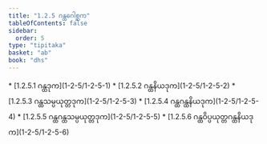 ```yaml
---
title: "1.2.5 ဂန္ထဂေါစ္ဆက"
tableOfContents: false
sidebar:
  order: 5
type: "tipitaka"
basket: "ab"
book: "dhs"
---
```



<DynamicBreadcrumb />



<TableOfContents book="dhs" section="1.2.5">
* [1.2.5.1 ဂန္ထဒုက](1-2-5/1-2-5-1)
* [1.2.5.2 ဂန္ထနိယဒုက](1-2-5/1-2-5-2)
* [1.2.5.3 ဂန္ထသမ္ပယုတ္တဒုက](1-2-5/1-2-5-3)
* [1.2.5.4 ဂန္ထဂန္ထနိယဒုက](1-2-5/1-2-5-4)
* [1.2.5.5 ဂန္ထဂန္ထသမ္ပယုတ္တဒုက](1-2-5/1-2-5-5)
* [1.2.5.6 ဂန္ထဝိပ္ပယုတ္တဂန္ထနိယဒုက](1-2-5/1-2-5-6)
</TableOfContents>